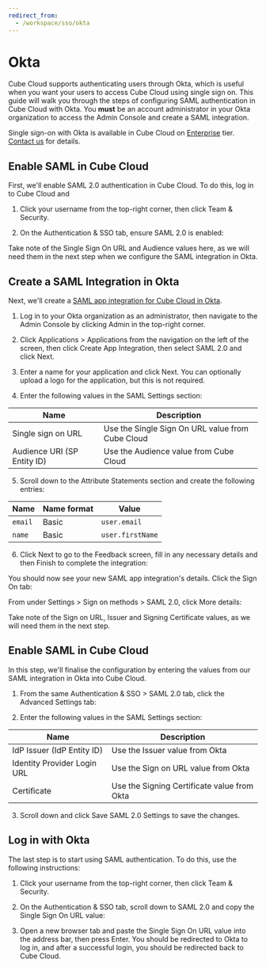 ```yaml
---
redirect_from:
  - /workspace/sso/okta
---
```


# Okta

Cube Cloud supports authenticating users through Okta, which is useful when you
want your users to access Cube Cloud using single sign on. This guide will walk
you through the steps of configuring SAML authentication in Cube Cloud with
Okta. You **must** be an account administrator in your Okta organization to
access the Admin Console and create a SAML integration.

<SuccessBox>

Single sign-on with Okta is available in Cube Cloud on
[Enterprise](https://cube.dev/pricing) tier.
[Contact us](https://cube.dev/contact) for details.

</SuccessBox>

## Enable SAML in Cube Cloud

First, we'll enable SAML 2.0 authentication in Cube Cloud. To do this, log in to
Cube Cloud and

1. Click your username from the top-right corner, then click <Btn>Team &
   Security</Btn>.

2. On the <Btn>Authentication & SSO</Btn> tab, ensure <Btn>SAML 2.0</Btn> is
   enabled:

<Screenshot
  alt="Cube Cloud Team Authentication and SSO tab"
  src="https://ucarecdn.com/f5ff1413-f37c-4476-afcc-0ff29e87e80a/"
/>

Take note of the <Btn>Single Sign On URL</Btn> and <Btn>Audience</Btn> values
here, as we will need them in the next step when we configure the SAML
integration in Okta.

## Create a SAML Integration in Okta

Next, we'll create a [SAML app integration for Cube Cloud in
Okta][okta-docs-create-saml-app].

1. Log in to your Okta organization as an administrator, then navigate to the
   Admin Console by clicking <Btn>Admin</Btn> in the top-right corner.

2. Click <Btn>Applications > Applications</Btn> from the navigation on the left
   of the screen, then click <Btn>Create App Integration</Btn>, then
   select&nbsp;<Btn>SAML 2.0</Btn> and click <Btn>Next</Btn>.

<Screenshot src="https://ucarecdn.com/16c9a49c-727f-46de-aa06-9534f92d3104/" />

3. Enter a name for your application and click <Btn>Next</Btn>. You can
   optionally upload a logo for the application, but this is not required.

<Screenshot src="https://ucarecdn.com/693fa44c-fb78-4eda-a25f-fa645f9679e4/" />

4. Enter the following values in the <Btn>SAML Settings</Btn> section:

| Name                        | Description                                                 |
| --------------------------- | ----------------------------------------------------------- |
| Single sign on URL          | Use the <Btn>Single Sign On URL</Btn> value from Cube Cloud |
| Audience URI (SP Entity ID) | Use the <Btn>Audience</Btn> value from Cube Cloud           |

<Screenshot src="https://ucarecdn.com/f7e49547-e0ad-4fa3-902b-536e5926a0bc/" />

5. Scroll down to the <Btn>Attribute Statements</Btn> section and create the
   following entries:

| Name    | Name format | Value            |
| ------- | ----------- | ---------------- |
| `email` | Basic       | `user.email`     |
| `name`  | Basic       | `user.firstName` |

<Screenshot src="https://ucarecdn.com/413cc680-68fc-46ac-9124-caed1f61df2f/" />

6. Click <Btn>Next</Btn> to go to the <Btn>Feedback</Btn> screen, fill in any
   necessary details and then <Btn>Finish</Btn> to complete the integration:

<Screenshot src="https://ucarecdn.com/a6ec09dc-0cd6-46e6-991b-3e158a44ffa4/" />

You should now see your new SAML app integration's details. Click the <Btn>Sign
On</Btn> tab:

<Screenshot src="https://ucarecdn.com/4d262685-4271-4390-b1ea-950df1a107ac/" />

From under <Btn>Settings > Sign on methods > SAML 2.0</Btn>, click <Btn>More
details</Btn>:

<Screenshot src="https://ucarecdn.com/07ed09df-0e14-4f59-9f03-1d880f0f9ddb/" />

Take note of the <Btn>Sign on URL</Btn>, <Btn>Issuer</Btn> and <Btn>Signing
Certificate</Btn> values, as we will need them in the next step.

## Enable SAML in Cube Cloud

In this step, we'll finalise the configuration by entering the values from our
SAML integration in Okta into Cube Cloud.

1. From the same <Btn>Authentication & SSO > SAML 2.0</Btn> tab, click the
   <Btn>Advanced Settings</Btn> tab:

<Screenshot src="https://ucarecdn.com/5359c52e-69c1-45fa-baf2-d3bb07d72634/" />

2. Enter the following values in the <Btn>SAML Settings</Btn> section:

| Name                        | Description                                            |
| --------------------------- | ------------------------------------------------------ |
| IdP Issuer (IdP Entity ID)  | Use the <Btn>Issuer</Btn> value from Okta              |
| Identity Provider Login URL | Use the <Btn>Sign on URL</Btn> value from Okta         |
| Certificate                 | Use the <Btn>Signing Certificate</Btn> value from Okta |

3. Scroll down and click <Btn>Save SAML 2.0 Settings</Btn> to save the changes.

## Log in with Okta

The last step is to start using SAML authentication. To do this, use the
following instructions:

1. Click your username from the top-right corner, then click <Btn>Team &
   Security</Btn>.

2. On the <Btn>Authentication & SSO</Btn> tab, scroll down to <Btn>SAML
   2.0</Btn> and copy the <Btn>Single Sign On URL</Btn> value:

<Screenshot
  alt="Cube Cloud Team Authentication and SSO tab"
  src="https://ucarecdn.com/f5ff1413-f37c-4476-afcc-0ff29e87e80a/"
  highlight="inset(54% 3% 39% 3% round 10px)"
/>

3. Open a new browser tab and paste the <Btn>Single Sign On URL</Btn> value into
   the address bar, then press <Btn>Enter</Btn>. You should be redirected to
   Okta to log in, and after a successful login, you should be redirected back
   to Cube Cloud.

[okta-docs-create-saml-app]:
  https://help.okta.com/en-us/Content/Topics/Apps/Apps_App_Integration_Wizard_SAML.htm
